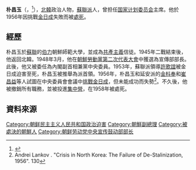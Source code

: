 {{noteTA
|G1=Country
|1=zh:北朝鮮; zh-cn:朝鲜; zh-tw:朝鮮; zh-hk:朝鮮; zh-sg:朝鲜;
}}

'''朴昌玉'''（{{lang-ko|박창옥}}，{{bd|？||1958年||}}<ref>{{cite book|title=Tyranny of the weak|url=https://archive.org/details/tyrannyofweaknor0000arms|author= Charles K. Armstrong |publisher= Cornell University Press |page=[https://archive.org/details/tyrannyofweaknor0000arms/page/130 130]|date=2013-7}}</ref>），[[北韓|北韓]]政治人物，[[蘇聯派|蘇聯派]]人，曾担任[[朝鲜民主主义人民共和国国家计划委员会|国家计划委员会]]主席。他於1956年因挑戰[[金日成|金日成]]失敗而被[[處死|處死]]。

==經歷==
朴昌玉於[[蘇聯|蘇聯]]的[[伯力|伯力]]朝鮮師範大學，並成為[[共產主義|共產主義]]信徒。1945年二戰結束後，他返回北韓。1948年3月，他在[[朝鮮勞動黨|朝鮮勞動黨]][[北朝鲜劳动党第二次代表大会|第二次代表大會]]中獲選為宣傳部部長。此後，他又被委任為內閣副首相兼黨中央委員。1953年，蘇聯派領導[[許歌誼|許歌誼]]被金日成迫害至死，朴昌玉被推舉為派首領。1956年，朴昌玉和延安派的[[金枓奉|金枓奉]]和[[崔昌益|崔昌益]]等人試圖在中央委員會會議中[[八月宗派事件|挑戰金日成]]，但未能成功而失勢<ref>Andrei Lankov . "Crisis in North Korea: The Failure of De-Stalinization, 1956". 130</ref>。不久後，他被撤銷所有職務，並被投進[[朝鮮民主主義人民共和國集中營|集中營]]，在1958年被處死。

==資料來源==
{{Reflist}}

[[Category:朝鲜民主主义人民共和国政治迫害|Category:朝鲜民主主义人民共和国政治迫害]]
[[Category:朝鮮副總理|Category:朝鮮副總理]]
[[Category:被處決的朝鮮人|Category:被處決的朝鮮人]]
[[Category:朝鲜劳动党中央宣传鼓动部部长|Category:朝鲜劳动党中央宣传鼓动部部长]]
